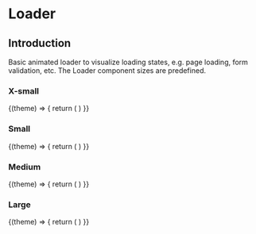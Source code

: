 
# Loader

## Introduction
Basic animated loader to visualize loading states, e.g. page loading, form validation, etc. The Loader component sizes are predefined.

### X-small

<Example noTheme={false}>
  {(theme) => {
    return (
      <React.Fragment>
        <p-loader size="x-small" theme={theme} />
      </React.Fragment>
    )
}}
</Example>

### Small

<Example noTheme={false}>
  {(theme) => {
    return (
      <React.Fragment>
        <p-loader size="small" theme={theme} />
      </React.Fragment>
    )
}}
</Example>

### Medium

<Example noTheme={false}>
  {(theme) => {
    return (
      <React.Fragment>
        <p-loader size="medium" theme={theme} />
      </React.Fragment>
    )
}}
</Example>

### Large

<Example noTheme={false}>
  {(theme) => {
    return (
      <React.Fragment>
        <p-loader size="large" theme={theme} />
      </React.Fragment>
    )
}}
</Example>

